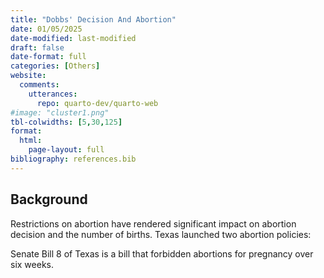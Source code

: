 ```yaml
---
title: "Dobbs' Decision And Abortion"
date: 01/05/2025
date-modified: last-modified
draft: false
date-format: full
categories: [Others]
website:
  comments: 
    utterances:
      repo: quarto-dev/quarto-web
#image: "cluster1.png"
tbl-colwidths: [5,30,125]
format: 
  html:
    page-layout: full
bibliography: references.bib
---
```


## Background

Restrictions on abortion have rendered significant impact on abortion decision and the number of births. Texas launched two abortion policies:

Senate Bill 8 of Texas is a bill that forbidden abortions for pregnancy over six weeks.
